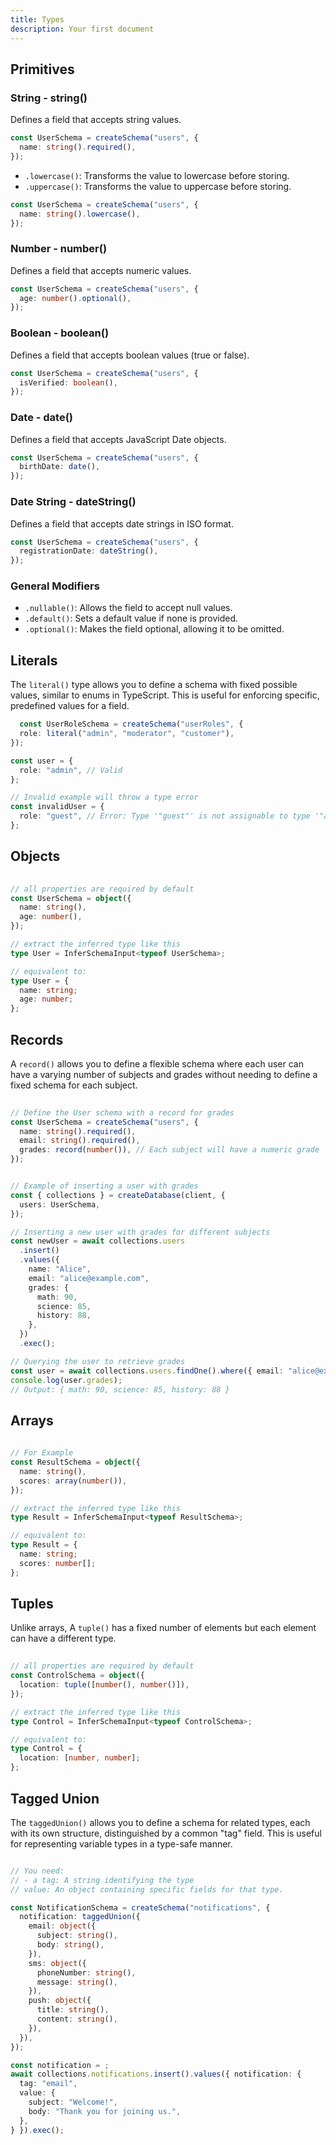 ```yaml
---
title: Types
description: Your first document
---
```




## Primitives

### String - string()

Defines a field that accepts string values.

```typescript
const UserSchema = createSchema("users", {
  name: string().required(),
});
```

 - `.lowercase()`: Transforms the value to lowercase before storing.
 - `.uppercase()`: Transforms the value to uppercase before storing.

```typescript
const UserSchema = createSchema("users", {
  name: string().lowercase(),
});
```

### Number - number()

Defines a field that accepts numeric values.

```typescript
const UserSchema = createSchema("users", {
  age: number().optional(),
});
```

### Boolean - boolean()

Defines a field that accepts boolean values (true or false).

```typescript
const UserSchema = createSchema("users", {
  isVerified: boolean(),
});
```

### Date - date()

Defines a field that accepts JavaScript Date objects.

```typescript
const UserSchema = createSchema("users", {
  birthDate: date(),
});
```

### Date String - dateString()
Defines a field that accepts date strings in ISO format.

```typescript
const UserSchema = createSchema("users", {
  registrationDate: dateString(),
});
```

### General Modifiers

 - `.nullable()`: Allows the field to accept null values.
 - `.default()`: Sets a default value if none is provided.
 - `.optional()`: Makes the field optional, allowing it to be omitted.

## Literals


The `literal()` type allows you to define a schema with fixed possible values, similar to enums in TypeScript. This is useful for enforcing specific, predefined values for a field.

```typescript
  const UserRoleSchema = createSchema("userRoles", {
  role: literal("admin", "moderator", "customer"),
});

const user = {
  role: "admin", // Valid
};

// Invalid example will throw a type error
const invalidUser = {
  role: "guest", // Error: Type '"guest"' is not assignable to type '"admin" | "moderator" | "customer"'
};

```

## Objects

```typescript
 
// all properties are required by default
const UserSchema = object({
  name: string(),
  age: number(),
});

// extract the inferred type like this
type User = InferSchemaInput<typeof UserSchema>;

// equivalent to:
type User = {
  name: string;
  age: number;
};
```


## Records

A `record()` allows you to define a flexible schema where each user can have a varying number of subjects and grades without needing to define a fixed schema for each subject.

```typescript
 
// Define the User schema with a record for grades
const UserSchema = createSchema("users", {
  name: string().required(),
  email: string().required(),
  grades: record(number()), // Each subject will have a numeric grade
});


// Example of inserting a user with grades
const { collections } = createDatabase(client, {
  users: UserSchema,
});

// Inserting a new user with grades for different subjects
const newUser = await collections.users
  .insert()
  .values({
    name: "Alice",
    email: "alice@example.com",
    grades: {
      math: 90,
      science: 85,
      history: 88,
    },
  })
  .exec();

// Querying the user to retrieve grades
const user = await collections.users.findOne().where({ email: "alice@example.com" }).exec();
console.log(user.grades); 
// Output: { math: 90, science: 85, history: 88 }
```

## Arrays

```typescript
 
// For Example
const ResultSchema = object({
  name: string(),
  scores: array(number()),
});

// extract the inferred type like this
type Result = InferSchemaInput<typeof ResultSchema>;

// equivalent to:
type Result = {
  name: string;
  scores: number[];
};
```

## Tuples

Unlike arrays, A `tuple()` has a fixed number of elements but each element can have a different type.

```typescript
 
// all properties are required by default
const ControlSchema = object({
  location: tuple([number(), number()]),
});

// extract the inferred type like this
type Control = InferSchemaInput<typeof ControlSchema>;

// equivalent to:
type Control = {
  location: [number, number];
};
```

## Tagged Union

The `taggedUnion()` allows you to define a schema for related types, each with its own structure, distinguished by a common "tag" field. This is useful for representing variable types in a type-safe manner.

```typescript - taggedUnion()

// You need:
// - a tag: A string identifying the type
// value: An object containing specific fields for that type.

const NotificationSchema = createSchema("notifications", {
  notification: taggedUnion({
    email: object({
      subject: string(),
      body: string(),
    }),
    sms: object({
      phoneNumber: string(),
      message: string(),
    }),
    push: object({
      title: string(),
      content: string(),
    }),
  }),
});

const notification = ;
await collections.notifications.insert().values({ notification: {
  tag: "email",
  value: {
    subject: "Welcome!",
    body: "Thank you for joining us.",
  },
} }).exec();
```